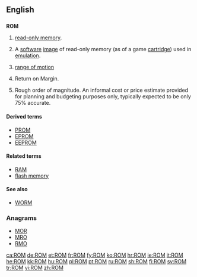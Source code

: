 {{also|rom|Rom|Rom.|rơm|Róm|room}}
==English==
{{wikipedia}}
==={{acronym-old|en}}===
'''ROM'''

# {{context|electronics|computing|lang=en}} [[read-only memory]].
# {{context|video games|lang=en}} A [[software]] [[image]] of read-only memory (as of a game [[cartridge]]) used in [[emulation]].
# {{context|medical|lang=en}} [[range of motion]]
# {{context|finance|lang=en}} Return on Margin.
# {{context|estimating and purchasing|lang=en}} Rough order of magnitude. An informal cost or price estimate provided for planning and budgeting purposes only, typically expected to be only 75% accurate.  

====Derived terms====
* [[PROM]]
* [[EPROM]]
* [[EEPROM]]

====Related terms====
* [[RAM]]
* [[flash memory]]

====See also====
* [[WORM]]

===Anagrams===
* [[MOR#English|MOR]] 
* [[MRO#English|MRO]]
* [[RMO#English|RMO]]

[[ca:ROM]]
[[de:ROM]]
[[et:ROM]]
[[fr:ROM]]
[[fy:ROM]]
[[ko:ROM]]
[[hr:ROM]]
[[ie:ROM]]
[[it:ROM]]
[[he:ROM]]
[[kk:ROM]]
[[hu:ROM]]
[[pl:ROM]]
[[pt:ROM]]
[[ru:ROM]]
[[sh:ROM]]
[[fi:ROM]]
[[sv:ROM]]
[[tr:ROM]]
[[vi:ROM]]
[[zh:ROM]]